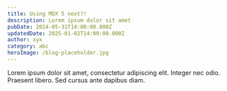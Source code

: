 ---
title: Using MDX 5 next?!
description: Lorem ipsum dolor sit amet
pubDate: 2024-05-31T14:00:00.000Z
updatedDate: 2025-01-02T14:00:00.000Z
author: xyx
category: abc
heroImage: /blog-placeholder.jpg
---

Lorem ipsum dolor sit amet, consectetur adipiscing elit. Integer nec odio. Praesent libero. Sed cursus ante dapibus diam.
